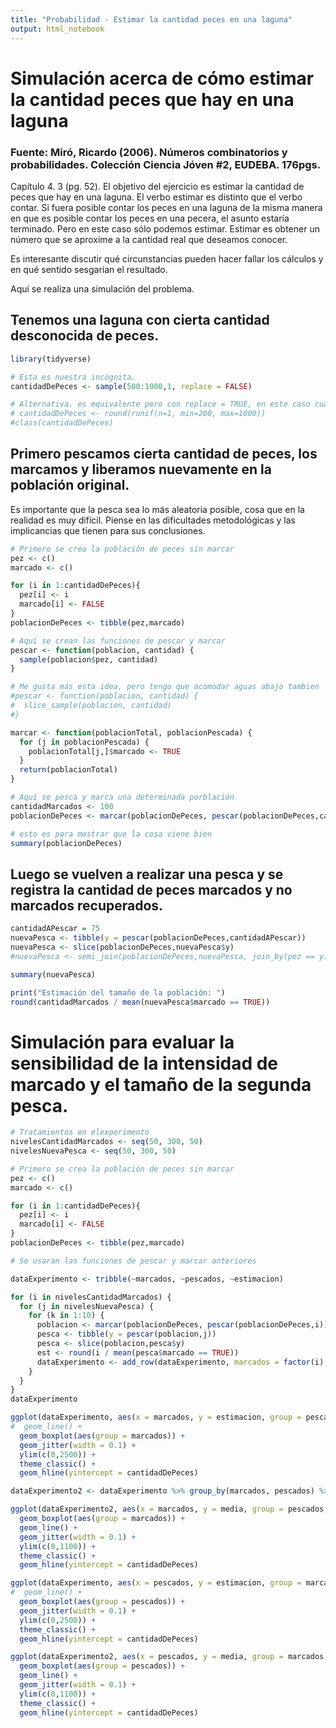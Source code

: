 ```yaml
---
title: "Probabilidad - Estimar la cantidad peces en una laguna"
output: html_notebook
---
```


# Simulación acerca de cómo estimar la cantidad peces que hay en una laguna
### Fuente: Miró, Ricardo (2006). Números combinatorios y probabilidades. Colección Ciencia Jóven #2, EUDEBA. 176pgs.

Capítulo 4. 3 (pg. 52).
El objetivo del ejercicio es estimar la cantidad de peces que hay en una laguna. El verbo estimar es distinto que el verbo contar. Si fuera posible contar los peces en una laguna de la misma manera en que es posible contar los peces en una pecera, el asunto estaría terminado. Pero en este caso sólo podemos estimar. Estimar es obtener un número que se aproxime a la cantidad real que deseamos conocer.

Es interesante discutir qué circunstancias pueden hacer fallar los cálculos y en qué sentido sesgarían el resultado.

Aquí se realiza una simulación del problema.

## Tenemos una laguna con cierta cantidad desconocida de peces.

```r
library(tidyverse)

# Esta es nuestra incógnita.
cantidadDePeces <- sample(500:1000,1, replace = FALSE)

# Alternativa. es equivalente pero con replace = TRUE, en este caso cualquier método sirve
# cantidadDePeces <- round(runif(n=1, min=200, max=1000))
#class(cantidadDePeces)
```


## Primero pescamos cierta cantidad de peces, los marcamos y liberamos nuevamente en la población original.
Es importante que la pesca sea lo más aleatoria posible, cosa que en la realidad es muy difícil. Piense en las dificultades metodológicas y las implicancias que tienen para sus conclusiones.

```r
# Primero se crea la población de peces sin marcar
pez <- c()
marcado <- c()

for (i in 1:cantidadDePeces){
  pez[i] <- i
  marcado[i] <- FALSE
}
poblacionDePeces <- tibble(pez,marcado)

# Aquí se crean las funciones de pescar y marcar
pescar <- function(poblacion, cantidad) {
  sample(poblacion$pez, cantidad)
}

# Me gusta más esta idea, pero tengo que acomodar aguas abajo tambien
#pescar <- function(poblacion, cantidad) {
#  slice_sample(poblacion, cantidad)
#}

marcar <- function(poblacionTotal, poblacionPescada) {
  for (j in poblacionPescada) {
    poblacionTotal[j,]$marcado <- TRUE
  }
  return(poblacionTotal)
}

# Aquí se pesca y marca una determinada porblación
cantidadMarcados <- 100
poblacionDePeces <- marcar(poblacionDePeces, pescar(poblacionDePeces,cantidadMarcados))

# esto es para mostrar que la cosa viene bien
summary(poblacionDePeces)

```



## Luego se vuelven a realizar una pesca y se registra la cantidad de peces marcados y no marcados recuperados.

```r
cantidadAPescar = 75
nuevaPesca <- tibble(y = pescar(poblacionDePeces,cantidadAPescar))
nuevaPesca <- slice(poblacionDePeces,nuevaPesca$y)
#nuevaPesca <- semi_join(poblacionDePeces,nuevaPesca, join_by(pez == y))

summary(nuevaPesca)

print("Estimación del tamaño de la población: ")
round(cantidadMarcados / mean(nuevaPesca$marcado == TRUE))

```

# Simulación para evaluar la sensibilidad de la intensidad de marcado y el tamaño de la segunda pesca.

```r
# Tratamientos en elexperimento
nivelesCantidadMarcados <- seq(50, 300, 50)
nivelesNuevaPesca <- seq(50, 300, 50)

# Primero se crea la población de peces sin marcar
pez <- c()
marcado <- c()

for (i in 1:cantidadDePeces){
  pez[i] <- i
  marcado[i] <- FALSE
}
poblacionDePeces <- tibble(pez,marcado)

# Se usaran las funciones de pescar y marcar anteriores

```

```r
dataExperimento <- tribble(~marcados, ~pescados, ~estimacion)

for (i in nivelesCantidadMarcados) {
  for (j in nivelesNuevaPesca) {
    for (k in 1:10) {
      poblacion <- marcar(poblacionDePeces, pescar(poblacionDePeces,i))
      pesca <- tibble(y = pescar(poblacion,j))
      pesca <- slice(poblacion,pesca$y)
      est <- round(i / mean(pesca$marcado == TRUE))
      dataExperimento <- add_row(dataExperimento, marcados = factor(i), pescados = factor(j), estimacion = est)
    }
  }
}
dataExperimento
```

```r
ggplot(dataExperimento, aes(x = marcados, y = estimacion, group = pescados, colour = pescados)) + 
#  geom_line() +
  geom_boxplot(aes(group = marcados)) +
  geom_jitter(width = 0.1) +
  ylim(c(0,2500)) +
  theme_classic() + 
  geom_hline(yintercept = cantidadDePeces)

```

```r
dataExperimento2 <- dataExperimento %>% group_by(marcados, pescados) %>% reframe(media = mean(estimacion))
```


```r
 
ggplot(dataExperimento2, aes(x = marcados, y = media, group = pescados, colour = pescados)) + 
  geom_boxplot(aes(group = marcados)) +
  geom_line() +
  geom_jitter(width = 0.1) +
  ylim(c(0,1100)) +
  theme_classic() + 
  geom_hline(yintercept = cantidadDePeces)

```

```r
ggplot(dataExperimento, aes(x = pescados, y = estimacion, group = marcados, colour = marcados)) + 
#  geom_line() +
  geom_boxplot(aes(group = pescados)) +
  geom_jitter(width = 0.1) +
  ylim(c(0,2500)) +
  theme_classic() + 
  geom_hline(yintercept = cantidadDePeces)

```

```r
ggplot(dataExperimento2, aes(x = pescados, y = media, group = marcados, colour = marcados)) + 
  geom_boxplot(aes(group = pescados)) +
  geom_line() +
  geom_jitter(width = 0.1) +
  ylim(c(0,1100)) +
  theme_classic() + 
  geom_hline(yintercept = cantidadDePeces)

```